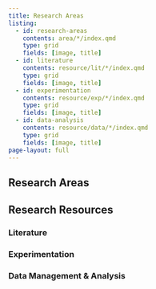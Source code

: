 ```yaml
---
title: Research Areas
listing:
  - id: research-areas
    contents: area/*/index.qmd
    type: grid
    fields: [image, title]
  - id: literature
    contents: resource/lit/*/index.qmd
    type: grid
    fields: [image, title]
  - id: experimentation  
    contents: resource/exp/*/index.qmd
    type: grid
    fields: [image, title]
  - id: data-analysis
    contents: resource/data/*/index.qmd
    type: grid
    fields: [image, title]
page-layout: full
---
```



## Research Areas

::: {#research-areas}
:::

## Research Resources

### Literature

::: {#literature}
:::

### Experimentation

::: {#experimentation}
:::

### Data Management & Analysis

::: {#data-analysis}
:::
